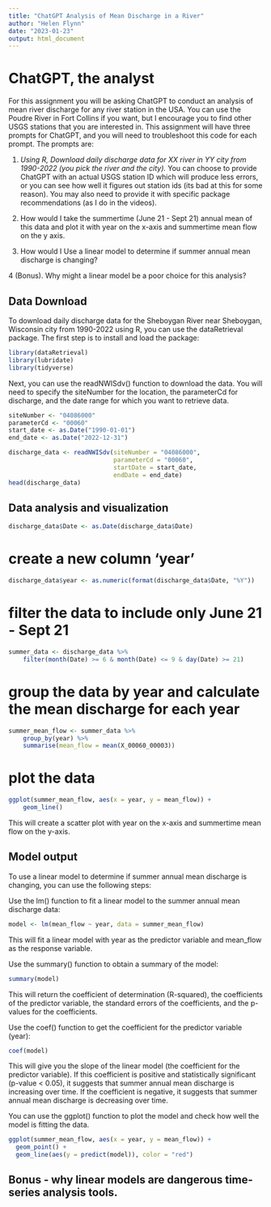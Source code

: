 ```yaml
---
title: "ChatGPT Analysis of Mean Discharge in a River"
author: "Helen Flynn"
date: "2023-01-23"
output: html_document
---
```


# ChatGPT, the analyst

For this assignment you will be asking ChatGPT to conduct an analysis of mean river
discharge for any river station in the USA. You can use the Poudre River in 
Fort Collins if you want, but I encourage you to find other USGS stations that 
you are interested in. This assignment will have three prompts for ChatGPT, and
you will need to troubleshoot this code for each prompt. The prompts are:

1. *Using R, Download daily discharge data for XX river in YY city from 1990-2022 (you pick the river and 
the city).* You can choose to provide ChatGPT with an actual USGS station ID which 
will produce less errors, or you can see how well it figures out station ids 
(its bad at this for some reason). You may also need to provide it with specific
package recommendations (as I do in the videos).

2. How would I take the summertime (June 21 - Sept 21) annual mean of this data and plot it
with year on the x-axis and summertime mean flow on the y axis.

3. How would I Use a linear model to determine if summer annual mean discharge is
changing? 

4 (Bonus). Why might a linear model be a poor choice for this analysis? 


## Data Download

To download daily discharge data for the Sheboygan River near Sheboygan, Wisconsin city from 1990-2022 using R, you can use the dataRetrieval package. The first step is to install and load the package:
```r
library(dataRetrieval)
library(lubridate)
library(tidyverse)
```


Next, you can use the readNWISdv() function to download the data. You will need to specify the siteNumber for the location, the parameterCd for discharge, and the date range for which you want to retrieve data.
```r
siteNumber <- "04086000"
parameterCd <- "00060"
start_date <- as.Date("1990-01-01")
end_date <- as.Date("2022-12-31")

discharge_data <- readNWISdv(siteNumber = "04086000",
                             parameterCd = "00060",
                             startDate = start_date,
                             endDate = end_date)
head(discharge_data)
```


## Data analysis and visualization


```r
discharge_data$Date <- as.Date(discharge_data$Date)
```

# create a new column 'year'

```r
discharge_data$year <- as.numeric(format(discharge_data$Date, "%Y"))
```

# filter the data to include only June 21 - Sept 21

```r
summer_data <- discharge_data %>%
    filter(month(Date) >= 6 & month(Date) <= 9 & day(Date) >= 21)
```

# group the data by year and calculate the mean discharge for each year

```r
summer_mean_flow <- summer_data %>%
    group_by(year) %>%
    summarise(mean_flow = mean(X_00060_00003))
```

# plot the data

```r
ggplot(summer_mean_flow, aes(x = year, y = mean_flow)) +
    geom_line()
```


This will create a scatter plot with year on the x-axis and summertime mean flow on the y-axis.

## Model output
To use a linear model to determine if summer annual mean discharge is changing, you can use the following steps:

Use the lm() function to fit a linear model to the summer annual mean discharge data:
```r
model <- lm(mean_flow ~ year, data = summer_mean_flow)

```

This will fit a linear model with year as the predictor variable and mean_flow as the response variable.

Use the summary() function to obtain a summary of the model:
```r
summary(model)
```

This will return the coefficient of determination (R-squared), the coefficients of the predictor variable, the standard errors of the coefficients, and the p-values for the coefficients.

Use the coef() function to get the coefficient for the predictor variable (year):
```r
coef(model)
```

This will give you the slope of the linear model (the coefficient for the predictor variable). If this coefficient is positive and statistically significant (p-value < 0.05), it suggests that summer annual mean discharge is increasing over time. If the coefficient is negative, it suggests that summer annual mean discharge is decreasing over time.

You can use the ggplot() function to plot the model and check how well the model is fitting the data.
```r
ggplot(summer_mean_flow, aes(x = year, y = mean_flow)) +
  geom_point() +
  geom_line(aes(y = predict(model)), color = "red")
```

## Bonus - why linear models are dangerous time-series analysis tools. 